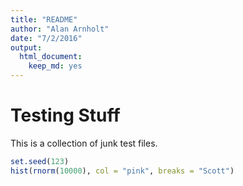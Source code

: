 ```yaml
---
title: "README"
author: "Alan Arnholt"
date: "7/2/2016"
output: 
  html_document: 
    keep_md: yes
---
```


# Testing Stuff

This is a collection of junk test files.

```r
set.seed(123)
hist(rnorm(10000), col = "pink", breaks = "Scott")
```

